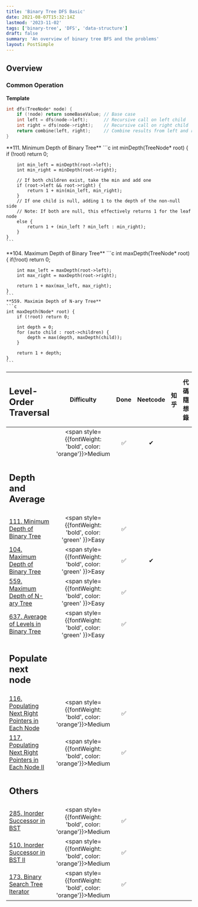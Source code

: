 ```yaml
---
title: 'Binary Tree DFS Basic'
date: 2021-08-07T15:32:14Z
lastmod: '2023-11-02'
tags: ['binary-tree', 'DFS', 'data-structure']
draft: false
summary: 'An overview of binary tree BFS and the problems'
layout: PostSimple
---
```


## Overview


### Common Operation
**Template**
```c
int dfs(TreeNode* node) {
    if (!node) return someBaseValue; // Base case
    int left = dfs(node->left);      // Recursive call on left child
    int right = dfs(node->right);    // Recursive call on right child
    return combine(left, right);     // Combine results from left and right
}
```
<div className="grid grid-cols-2 gap-4">
  <div className="col-span-1">
    **111. Minimum Depth of Binary Tree**
    ```c
    int minDepth(TreeNode* root) {
        if (!root) return 0;

        int min_left = minDepth(root->left);
        int min_right = minDepth(root->right);
        
        // If both children exist, take the min and add one
        if (root->left && root->right) {
            return 1 + min(min_left, min_right);
        }
        // If one child is null, adding 1 to the depth of the non-null side
        // Note: If both are null, this effectively returns 1 for the leaf node
        else {
            return 1 + (min_left ? min_left : min_right);
        }
    }
    ```
  </div>
  <div className="col-span-1">
    **104. Maximum Depth of Binary Tree**
    ```c
    int maxDepth(TreeNode* root) {
        if(!root) return 0;

        int max_left = maxDepth(root->left);
        int max_right = maxDepth(root->right);

        return 1 + max(max_left, max_right);
    }
    ```
    **559. Maximim Depth of N-ary Tree**
    ```c
    int maxDepth(Node* root) {
        if (!root) return 0;
        
        int depth = 0;
        for (auto child : root->children) {
            depth = max(depth, maxDepth(child));
        }

        return 1 + depth;
    }
    ```
  </div>
</div>

| <h2>Level-Order Traversal</h2>                                                                                                       |                            Difficulty                             | Done | Neetcode | 知乎 | 代碼隨想錄 |
| :----------------------------------------------------------------------------------------------------------------------------------- | :---------------------------------------------------------------: | :--: | :------: | :--: | :--------: |
| []()                                                                                                                                 | <span style={{fontWeight: 'bold', color: 'orange'}}>Medium</span> |  ✅  |    ✔    |      |            |
| <h2>Depth and Average</h2>                                                                                                           |                                                                   |      |          |      |            |
| [111. Minimum Depth of Binary Tree](https://leetcode.com/problems/minimum-depth-of-binary-tree/)                                     |  <span style={{fontWeight: 'bold', color: 'green' }}>Easy</span>  |  ✅  |          |      |            |
| [104. Maximum Depth of Binary Tree](https://leetcode.com/problems/maximum-depth-of-binary-tree/)                                     |  <span style={{fontWeight: 'bold', color: 'green' }}>Easy</span>  |  ✅  |    ✔    |      |            |
| [559. Maximum Depth of N-ary Tree](https://leetcode.com/problems/maximum-depth-of-n-ary-tree/)                                       |  <span style={{fontWeight: 'bold', color: 'green' }}>Easy</span>  |  ✅  |          |      |            |
| [637. Average of Levels in Binary Tree](https://leetcode.com/problems/average-of-levels-in-binary-tree/)                             |  <span style={{fontWeight: 'bold', color: 'green' }}>Easy</span>  |  ✅  |          |      |            |
| <h2>Populate next node</h2>                                                                                                          |                                                                   |      |          |      |            |
| [116. Populating Next Right Pointers in Each Node](https://leetcode.com/problems/populating-next-right-pointers-in-each-node/)       | <span style={{fontWeight: 'bold', color: 'orange'}}>Medium</span> |  ✅  |          |      |            |
| [117. Populating Next Right Pointers in Each Node II](https://leetcode.com/problems/populating-next-right-pointers-in-each-node-ii/) | <span style={{fontWeight: 'bold', color: 'orange'}}>Medium</span> |  ✅  |          |      |            |
| <h2>Others</h2>                                                                                                                      |                                                                   |      |          |      |            |
| [285. Inorder Successor in BST](https://leetcode.com/problems/inorder-successor-in-bst/)                                             | <span style={{fontWeight: 'bold', color: 'orange'}}>Medium</span> |  ✅  |          |      |            |
| [510. Inorder Successor in BST II](https://leetcode.com/problems/inorder-successor-in-bst-ii/)                                       | <span style={{fontWeight: 'bold', color: 'orange'}}>Medium</span> |  ✅  |          |      |            |
| [173. Binary Search Tree Iterator](https://leetcode.com/problems/binary-search-tree-iterator/)                                       | <span style={{fontWeight: 'bold', color: 'orange'}}>Medium</span> |  ✅  |          |      |            |